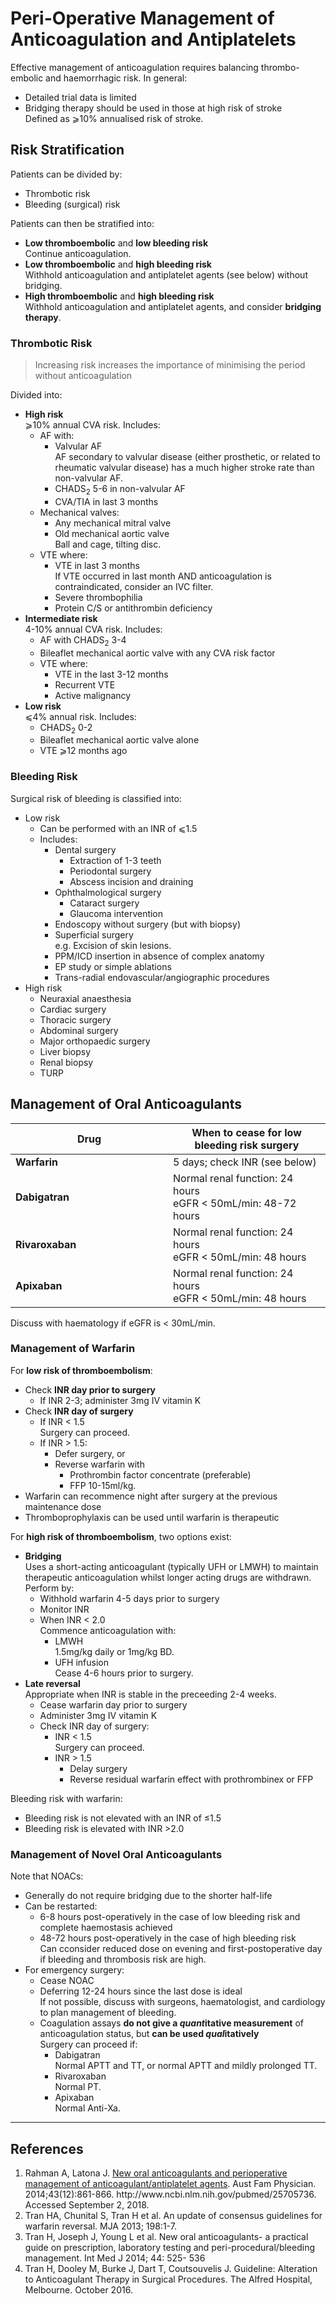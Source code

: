 # Peri-Operative Management of Anticoagulation and Antiplatelets


Effective management of anticoagulation requires balancing thrombo-embolic and haemorrhagic risk. In general:

* Detailed trial data is limited
* Bridging therapy should be used in those at high risk of stroke  
Defined as ⩾10% annualised risk of stroke.




## Risk Stratification

Patients can be divided by:

* Thrombotic risk
* Bleeding (surgical) risk

Patients can then be stratified into:

* **Low thromboembolic** and **low bleeding risk**  
Continue anticoagulation.
* **Low thromboembolic** and **high bleeding risk**  
Withhold anticoagulation and antiplatelet agents (see below) without bridging.
* **High thromboembolic** and **high bleeding risk**  
Withhold anticoagulation and antiplatelet agents, and consider **bridging therapy**.

### Thrombotic Risk

>Increasing risk increases the importance of minimising the period without anticoagulation

Divided into:

* **High risk**  
⩾10% annual CVA risk. Includes:
	* AF with:
		* Valvular AF  
		AF secondary to valvular disease (either prosthetic, or related to rheumatic valvular disease) has a much higher stroke rate than non-valvular AF.
		* CHADS<sub>2</sub> 5-6 in non-valvular AF
		* CVA/TIA in last 3 months
	* Mechanical valves:
		* Any mechanical mitral valve
		* Old mechanical aortic valve  
		Ball and cage, tilting disc.
	* VTE where:
		* VTE in last 3 months  
		If VTE occurred in last month AND anticoagulation is contraindicated, consider an IVC filter.
		* Severe thrombophilia
		* Protein C/S or antithrombin deficiency
* **Intermediate risk**  
4-10% annual CVA risk. Includes:
	* AF with CHADS<sub>2</sub> 3-4
	* Bileaflet mechanical aortic valve with any CVA risk factor
	* VTE where:
		* VTE in the last 3-12 months
		* Recurrent VTE
		* Active malignancy
* **Low risk**  
⩽4% annual risk. Includes:
	* CHADS<sub>2</sub> 0-2
	* Bileaflet mechanical aortic valve alone
	* VTE ⩾12 months ago

### Bleeding Risk

Surgical risk of bleeding is classified into:

* Low risk
	* Can be performed with an INR of ⩽1.5
	* Includes:
		* Dental surgery
			* Extraction of 1-3 teeth
			* Periodontal surgery
			* Abscess incision and draining
		* Ophthalmological surgery
			* Cataract surgery
			* Glaucoma intervention
		* Endoscopy without surgery (but with biopsy)
		* Superficial surgery  
		e.g. Excision of skin lesions.
		* PPM/ICD insertion in absence of complex anatomy
		* EP study or simple ablations
		* Trans-radial endovascular/angiographic procedures
* High risk
	* Neuraxial anaesthesia
	* Cardiac surgery
	* Thoracic surgery
	* Abdominal surgery
	* Major orthopaedic surgery
	* Liver biopsy
	* Renal biopsy
	* TURP





## Management of Oral Anticoagulants


|Drug|When to cease for **low bleeding risk surgery**|When to cease for **high bleeding risk surgery**|
|--|--|
|**Warfarin**|5 days; check INR (see below)|5 days; check INR|
|**Dabigatran**|Normal renal function: 24 hours<br>eGFR < 50mL/min: 48-72 hours|Normal renal function: 48-72 hours<br>eGFR < 50mL/min: 96 hours|
|**Rivaroxaban**|Normal renal function: 24 hours<br>eGFR < 50mL/min: 48 hours|Normal renal function: 48-72 hours<br>eGFR < 50mL/min:  72 hours|
|**Apixaban**|Normal renal function: 24 hours<br>eGFR < 50mL/min: 48 hours|Normal renal function: 48-72 hours<br>eGFR < 50mL/min:  72 hours|

Discuss with haematology if eGFR is < 30mL/min.

### Management of Warfarin

For **low risk of thromboembolism**:

* Check **INR day prior to surgery**
	* If INR 2-3; administer 3mg IV vitamin K
* Check **INR day of surgery**
	* If INR < 1.5  
	Surgery can proceed.
	* If INR > 1.5:
		* Defer surgery, or
		* Reverse warfarin with
			* Prothrombin factor concentrate (preferable)
			* FFP
			10-15ml/kg.
* Warfarin can recommence night after surgery at the previous maintenance dose
* Thromboprophylaxis can be used until warfarin is therapeutic


For **high risk of thromboembolism**, two options exist:

* **Bridging**  
Uses a short-acting anticoagulant (typically UFH or LMWH) to maintain therapeutic anticoagulation whilst longer acting drugs are withdrawn. Perform by:
	* Withhold warfarin 4-5 days prior to surgery
	* Monitor INR
	* When INR < 2.0  
	Commence anticoagulation with:
		* LMWH  
		1.5mg/kg daily or 1mg/kg BD.
		* UFH infusion  
		Cease 4-6 hours prior to surgery.
* **Late reversal**  
Appropriate when INR is stable in the preceeding 2-4 weeks.
	* Cease warfarin day prior to surgery
	* Administer 3mg IV vitamin K
	* Check INR day of surgery:
		* INR < 1.5  
		Surgery can proceed.
		* INR > 1.5  
			* Delay surgery
			* Reverse residual warfarin effect with prothrombinex or FFP


Bleeding risk with warfarin:

* Bleeding risk is not elevated with an INR of ≤1.5
* Bleeding risk is elevated with INR >2.0

### Management of Novel Oral Anticoagulants

Note that NOACs:

* Generally do not require bridging due to the shorter half-life
* Can be restarted:
	* 6-8 hours post-operatively in the case of low bleeding risk and complete haemostasis achieved  
	* 48-72 hours post-operatively in the case of high bleeding risk  
	Can cconsider reduced dose on evening and first-postoperative day if bleeding and thrombosis risk are high.
* For emergency surgery:
	* Cease NOAC
	* Deferring 12-24 hours since the last dose is ideal  
	If not possible, discuss with surgeons, haematologist, and cardiology to plan management of bleeding.
	* Coagulation assays **do not give a *quant*itative measurement** of anticoagulation status, but **can be used *qual*itatively**  
	Surgery can proceed if:
		* Dabigatran  
		Normal APTT and TT, or normal APTT and mildly prolonged TT.
		* Rivaroxaban  
		Normal PT.
		* Apixaban  
		Normal Anti-Xa.







---

## References

1. Rahman A, Latona J. [New oral anticoagulants and perioperative management of anticoagulant/antiplatelet agents](https://www.racgp.org.au/afp/2014/december/new-oral-anticoagulants-and-perioperative-management-of-anticoagulantantiplatelet-agents/). Aust Fam Physician. 2014;43(12):861-866. http://www.ncbi.nlm.nih.gov/pubmed/25705736. Accessed September 2, 2018.
2. Tran HA, Chunital S, Tran H et al. An update of consensus guidelines for warfarin reversal. MJA 2013; 198:1-7.
3. Tran H, Joseph J, Young L et al. New oral anticoagulants- a practical guide on prescription, laboratory testing and peri-procedural/bleeding management. Int Med J 2014; 44: 525- 536
4. Tran H, Dooley M, Burke J, Dart T, Coutsouvelis J. Guideline: Alteration to Anticoagulant Therapy in Surgical Procedures. The Alfred Hospital, Melbourne. October 2016.